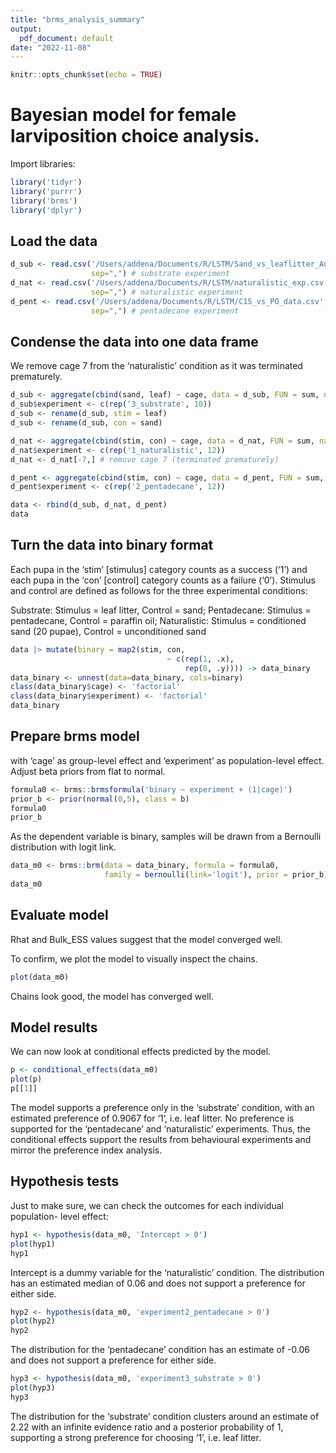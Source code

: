 ```yaml
---
title: "brms_analysis_summary"
output:
  pdf_document: default
date: "2022-11-08"
---
```


```r
knitr::opts_chunk$set(echo = TRUE)
```

# Bayesian model for female larviposition choice analysis.

Import libraries:
```r
library('tidyr')
library('purrr')
library('brms')
library('dplyr')
```

## Load the data

```r
d_sub <- read.csv('/Users/addena/Documents/R/LSTM/Sand_vs_leaflitter_August.csv', 
                  sep=",") # substrate experiment
d_nat <- read.csv('/Users/addena/Documents/R/LSTM/naturalistic_exp.csv', 
                  sep=",") # naturalistic experiment
d_pent <- read.csv('/Users/addena/Documents/R/LSTM/C15_vs_PO_data.csv', 
                  sep=",") # pentadecane experiment
```

## Condense the data into one data frame

We remove cage 7 from the 'naturalistic' condition as it was terminated 
prematurely.

```r
d_sub <- aggregate(cbind(sand, leaf) ~ cage, data = d_sub, FUN = sum, na.rm = T)
d_sub$experiment <- c(rep('3_substrate', 10))
d_sub <- rename(d_sub, stim = leaf)
d_sub <- rename(d_sub, con = sand)

d_nat <- aggregate(cbind(stim, con) ~ cage, data = d_nat, FUN = sum, na.rm = T)
d_nat$experiment <- c(rep('1_naturalistic', 12))
d_nat <- d_nat[-7,] # remove cage 7 (terminated prematurely)

d_pent <- aggregate(cbind(stim, con) ~ cage, data = d_pent, FUN = sum, na.rm = T)
d_pent$experiment <- c(rep('2_pentadecane', 12))

data <- rbind(d_sub, d_nat, d_pent)
data
```
## Turn the data into binary format

Each pupa in the 'stim' [stimulus] category counts as a success ('1') and each 
pupa in the 'con' [control] category counts as a failure ('0'). Stimulus and 
control are defined as follows for the three experimental conditions:

Substrate: Stimulus = leaf litter, Control = sand; 
Pentadecane: Stimulus = pentadecane, Control = paraffin oil; 
Naturalistic: Stimulus = conditioned sand (20 pupae), 
              Control = unconditioned sand

```r
data |> mutate(binary = map2(stim, con, 
                                   ~ c(rep(1, .x), 
                                       rep(0, .y)))) -> data_binary
data_binary <- unnest(data=data_binary, cols=binary)
class(data_binary$cage) <- 'factorial'
class(data_binary$experiment) <- 'factorial'
data_binary
```
## Prepare brms model

with 'cage' as group-level effect and 'experiment' as 
population-level effect. Adjust beta priors from flat to normal.

```r
formula0 <- brms::brmsformula('binary ~ experiment + (1|cage)')
prior_b <- prior(normal(0,5), class = b)
formula0
prior_b
```

As the dependent variable is binary, samples will be drawn from a Bernoulli 
distribution with logit link.

```r
data_m0 <- brms::brm(data = data_binary, formula = formula0, 
                     family = bernoulli(link='logit'), prior = prior_b)
data_m0
```

## Evaluate model

Rhat and Bulk_ESS values suggest that the model converged well.

To confirm, we plot the model to visually inspect the chains.

```r
plot(data_m0)
```
Chains look good, the model has converged well. 

## Model results

We can now look at conditional effects predicted by the model.

```r
p <- conditional_effects(data_m0)
plot(p)
p[[1]]
```
The model supports a preference only in the 'substrate' condition, with an 
estimated preference of 0.9067 for '1', i.e. leaf litter. No preference is 
supported for the 'pentadecane' and 'naturalistic' experiments. Thus, the 
conditional effects support the results from behavioural experiments and mirror
the preference index analysis.

## Hypothesis tests

Just to make sure, we can check the outcomes for each individual population-
level effect:

```r
hyp1 <- hypothesis(data_m0, 'Intercept > 0')
plot(hyp1)
hyp1
```

Intercept is a dummy variable for the 'naturalistic' condition. The distribution
has an estimated median of 0.06 and does not support a preference for either 
side.

```r
hyp2 <- hypothesis(data_m0, 'experiment2_pentadecane > 0')
plot(hyp2)
hyp2
```

The distribution for the 'pentadecane' condition has an estimate of -0.06 and 
does not support a preference for either side.

```r
hyp3 <- hypothesis(data_m0, 'experiment3_substrate > 0')
plot(hyp3)
hyp3
```

The distribution for the 'substrate' condition clusters around an estimate of 
2.22 with an infinite evidence ratio and a posterior probability of 1, 
supporting a strong preference for choosing '1', i.e. leaf litter.